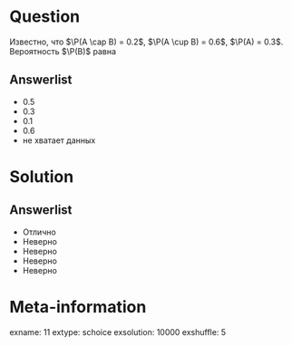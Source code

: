 Question
========
Известно, что $\P(A \cap B) = 0.2$, $\P(A \cup B) = 0.6$, $\P(A) = 0.3$. Вероятность $\P(B)$ равна

  

Answerlist
----------
*  0.5
*  0.3
*  0.1
*  0.6
*  не хватает данных

Solution
========

Answerlist
----------
*  Отлично
*  Неверно
*  Неверно
*  Неверно
*  Неверно

Meta-information
================
exname: 11
extype: schoice
exsolution: 10000
exshuffle: 5

